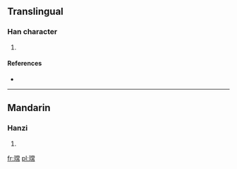 ==Translingual==

===Han character===
{{Han char|rn=96|rad=玉|as=11|sn=15|four=|canj=一土火月月 (MGFBB)}}

# {{defn|Han|sort=玉11}}

====References====
* {{Han ref|kx=0740.130|dkj=21182|hdz=21135.010|uh=747A|ud=29818}}

----

==Mandarin==

===Hanzi===
{{cmn-hanzi|pin=[[cháng]] ([[chang2]])|wg=ch'ang<sup>2</sup>}}

# {{defn|Mandarin|sort=玉11}}

[[fr:瑺]]
[[pl:瑺]]